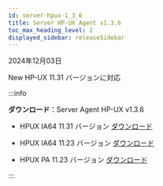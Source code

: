 ```yaml
---
id: server-hpux-1_3_6
title: Server HP-UX Agent v1.3.6
toc_max_heading_level: 2
displayed_sidebar: releaseSidebar
---
```


2024年12月03日

<Status priority='1'>New</Status> HP-UX 11.31 バージョンに対応

:::info 

**ダウンロード**：Server Agent HP-UX v1.3.6

- HPUX IA64 11.31 バージョン [ダウンロード](https://repo.whatap.io.s3-ap-northeast-2.amazonaws.com/hpux/ia64/11.31/whatap-infra_1.3.6_hpux-11.31_ia64.tar.gz)

- HPUX IA64 11.23 バージョン [ダウンロード](https://repo.whatap.io.s3-ap-northeast-2.amazonaws.com/hpux/ia64/11.23/whatap-infra_1.3.6_hpux-11.23_ia64.tar.gz)

- HPUX PA 11.23 バージョン [ダウンロード](https://repo.whatap.io.s3-ap-northeast-2.amazonaws.com/hpux/pa/11.23/whatap-infra_1.3.6_hpux-11.23_pa.tar.gz)

:::

